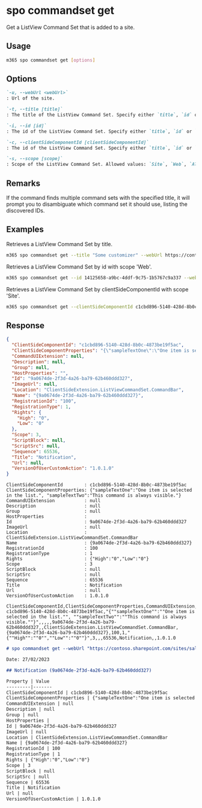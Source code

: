 
# spo commandset get

Get a ListView Command Set that is added to a site.

## Usage

```sh
m365 spo commandset get [options]
```

## Options

```md defintion-list
`-u, --webUrl <webUrl>`
: Url of the site.

`-t, --title [title]`
: The title of the ListView Command Set. Specify either `title`, `id` or `clientSideComponentId`.

`-i, --id [id]`
: The id of the ListView Command Set. Specify either `title`, `id` or `clientSideComponentId`.

`-c, --clientSideComponentId [clientSideComponentId]`
: The id of the ListView Command Set. Specify either `title`, `id` or `clientSideComponentId`.

`-s, --scope [scope]`
: Scope of the ListView Command Set. Allowed values: `Site`, `Web`, `All`. Defaults to `All`.
```

<Global />

## Remarks

If the command finds multiple command sets with the specified title, it will prompt you to disambiguate which command set it should use, listing the discovered IDs.

## Examples

Retrieves a ListView Command Set by title.

```sh
m365 spo commandset get --title "Some customizer" --webUrl https://contoso.sharepoint.com/sites/sales
```

Retrieves a ListView Command Set by id with scope 'Web'.

```sh
m365 spo commandset get --id 14125658-a9bc-4ddf-9c75-1b5767c9a337 --webUrl https://contoso.sharepoint.com/sites/sales -scope Web
```

Retrieves a ListView Command Set by clientSideComponentId with scope 'Site'.

```sh
m365 spo commandset get --clientSideComponentId c1cbd896-5140-428d-8b0c-4873be19f5ac --webUrl https://contoso.sharepoint.com/sites/sales --scope Site
```

## Response

<Tabs>
  <TabItem value="JSON">

  ```json
  {
    "ClientSideComponentId": "c1cbd896-5140-428d-8b0c-4873be19f5ac",
    "ClientSideComponentProperties": "{\"sampleTextOne\":\"One item is selected in the list.\", \"sampleTextTwo\":\"This command is always visible.\"}",
    "CommandUIExtension": null,
    "Description": null,
    "Group": null,
    "HostProperties": "",
    "Id": "9a0674de-2f3d-4a26-ba79-62b460ddd327",
    "ImageUrl": null,
    "Location": "ClientSideExtension.ListViewCommandSet.CommandBar",
    "Name": "{9a0674de-2f3d-4a26-ba79-62b460ddd327}",
    "RegistrationId": "100",
    "RegistrationType": 1,
    "Rights": {
      "High": "0",
      "Low": "0"
    },
    "Scope": 3,
    "ScriptBlock": null,
    "ScriptSrc": null,
    "Sequence": 65536,
    "Title": "Notification",
    "Url": null,
    "VersionOfUserCustomAction": "1.0.1.0"
  }
  ```

  </TabItem>
  <TabItem value="Text">

  ```text
  ClientSideComponentId        : c1cbd896-5140-428d-8b0c-4873be19f5ac
  ClientSideComponentProperties: {"sampleTextOne":"One item is selected in the list.", "sampleTextTwo":"This command is always visible."}
  CommandUIExtension           : null
  Description                  : null
  Group                        : null
  HostProperties               :
  Id                           : 9a0674de-2f3d-4a26-ba79-62b460ddd327
  ImageUrl                     : null
  Location                     : ClientSideExtension.ListViewCommandSet.CommandBar
  Name                         : {9a0674de-2f3d-4a26-ba79-62b460ddd327}
  RegistrationId               : 100
  RegistrationType             : 1
  Rights                       : {"High":"0","Low":"0"}
  Scope                        : 3
  ScriptBlock                  : null
  ScriptSrc                    : null
  Sequence                     : 65536
  Title                        : Notification
  Url                          : null
  VersionOfUserCustomAction    : 1.0.1.0
  ```

  </TabItem>
  <TabItem value="CSV">

  ```csv
  ClientSideComponentId,ClientSideComponentProperties,CommandUIExtension,Description,Group,HostProperties,Id,ImageUrl,Location,Name,RegistrationId,RegistrationType,Rights,Scope,ScriptBlock,ScriptSrc,Sequence,Title,Url,VersionOfUserCustomAction
  c1cbd896-5140-428d-8b0c-4873be19f5ac,"{""sampleTextOne"":""One item is selected in the list."", ""sampleTextTwo"":""This command is always visible.""}",,,,,9a0674de-2f3d-4a26-ba79-62b460ddd327,,ClientSideExtension.ListViewCommandSet.CommandBar,{9a0674de-2f3d-4a26-ba79-62b460ddd327},100,1,"{""High"":""0"",""Low"":""0""}",3,,,65536,Notification,,1.0.1.0
  ```

  </TabItem>
  <TabItem value="Markdown">

  ```md
  # spo commandset get --webUrl "https://contoso.sharepoint.com/sites/sales" --id "9a0674de-2f3d-4a26-ba79-62b460ddd327"

  Date: 27/02/2023

  ## Notification (9a0674de-2f3d-4a26-ba79-62b460ddd327)

  Property | Value
  ---------|-------
  ClientSideComponentId | c1cbd896-5140-428d-8b0c-4873be19f5ac
  ClientSideComponentProperties | {"sampleTextOne":"One item is selected in the list.", "sampleTextTwo":"This command is always visible."}
  CommandUIExtension | null
  Description | null
  Group | null
  HostProperties |
  Id | 9a0674de-2f3d-4a26-ba79-62b460ddd327
  ImageUrl | null
  Location | ClientSideExtension.ListViewCommandSet.CommandBar
  Name | {9a0674de-2f3d-4a26-ba79-62b460ddd327}
  RegistrationId | 100
  RegistrationType | 1
  Rights | {"High":"0","Low":"0"}
  Scope | 3
  ScriptBlock | null
  ScriptSrc | null
  Sequence | 65536
  Title | Notification
  Url | null
  VersionOfUserCustomAction | 1.0.1.0
  ```

  </TabItem>
</Tabs>

